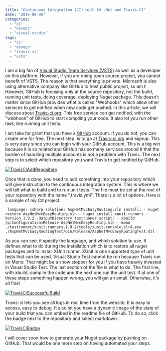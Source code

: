 ```yaml
---
title: "Continuous Integration (CI) with C# .Net and Travis-CI"
date: "2016-06-06"
categories: 
  - "ci"
  - "devops"
  - "visual-studio"
tags: 
  - "ci"
  - "devops"
  - "travis-ci"
  - "vsts"
---
```


I am a big fan of [Visual Studio Team Services (VSTS)](https://www.visualstudio.com/en-us/products/visual-studio-team-services-vs.aspx) as well as a developer on this platform. However, if you are doing open source project, you cannot benefit of VSTS. The reason is that everything is private. Microsoft is also using alternative company like GitHub to host public project, so am I! However, GitHub is focusing only at the source repository, not the build, running unit tests, doing coverage, deploying Nuget package. This doesn't matter since GitHub provides what is called "Webhooks" which allow other services to get notified when new code get pushed. In this article, we will discuss about [Travis-ci.org](https://travis-ci.org/). This free service can get notified, with the "webhook" of GitHub to start compiling your code. It also let you run other task, like running unit tests.

I am take for grant that you have a [GitHub](https://github.com/) account. If you do not, you can create one for free. The next step, is to go at [Travis-ci.org](https://travis-ci.org/) and signup. This is very easy since you can login with your GitHub account. This is a big win because it is so related and GitHub has so many services around it that the burden of handling multiple accounts is not a problem with Travis. The next step is to select which repository you want Travis to get notified by GitHub.

[![TravisCiAddRepository](http://patrickdesjardins.com/blog/wp-content/uploads/2016/05/TravisCiAddRepository-1024x678.png)](http://patrickdesjardins.com/blog/?attachment_id=4642)

Once that is done, you need to add something into your repository which will give instruction to the continuous integration system. This is where we will tell what to build and to run unit tests. The file must be set at the root of your repository with the name ".travis.yml". There is a lot of options. Here is a sample of my C# project.

``` 
 language: csharp solution: AspNetMvcEasyRouting.sln install: - nuget restore AspNetMvcEasyRouting.sln - nuget install xunit.runners -Version 1.9.2 -OutputDirectory testrunner script: - xbuild /p:Configuration=Release AspNetMvcEasyRouting.sln - mono ./testrunner/xunit.runners.1.9.2/tools/xunit.console.clr4.exe ./AspNetMvcEasyRoutingTest/bin/Release/AspNetMvcEasyRoutingTest.dll 
``` 

As you can see, it specify the language, and which solution to use. It defines what to do during the installation which is to restore all nuget packages and to install XUnit runner. XUnit is one supported type of unit tests that can be used. Visual Studio Test cannot be run because Travis run on Mono. That might be a show stopper for you if you have heavily invested in Visual Studio Test. The last section of the file is what to do. The first line, with xbuild, compile the code and the next one run the unit test. If at one of these steps something happen wrong, you will get an email. Otherwise, it's all fine!

[![TravisCiSuccessfulBuild](http://patrickdesjardins.com/blog/wp-content/uploads/2016/05/TravisCiSuccessfulBuild-1024x479.png)](http://patrickdesjardins.com/blog/?attachment_id=4643)

Travis-ci lets you see all logs in real time from the website. It is easy to access, easy to debug. It also let you have a dynamic image of the state of your build that you can embed in the readme file of GitHub. To do so, click the badge next to the repository and select markdown.

[![TravisCiBadge](http://patrickdesjardins.com/blog/wp-content/uploads/2016/05/TravisCiBadge-1024x657.png)](http://patrickdesjardins.com/blog/?attachment_id=4644)

I will cover soon how to generate your Nuget package by pushing on GitHub. That would be one more step on having automated your steps.
